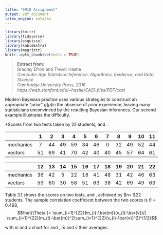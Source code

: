 ```yaml
---
title: "0918 Assignment"
output: pdf_document
latex_engine: xelatex
---
```



```r
library(knitr)
library(tidyverse)            
library(esquisse)             
library(kableExtra)
library(magrittr)
knitr::opts_chunk$set(echo = TRUE)
```

\definecolor{gre}{RGB}{81,108,91}
\fontsize{10}{20}
\setlength{\leftskip}{9pt}

>**Extract from:**  
>Bradley Efron and Trevor Hastie  
>*Computer Age Statistical Inference: Algorithms, Evidence, and Data Science*  
>*Cambridge University Press, 2016*  
>*https://web.stanford.edu/~hastie/CASI_files/PDF/casi*  

\setlength{\leftskip}{0pt} 
\fontsize{14}{20}  
\vspace{2cm}


Modern Bayesian practice uses various strategies to construct an appropriate “prior” $g(\mu )$in the absence of prior experience, leaving many statisticians unconvinced by the resulting Bayesian inferences. Our second example illustrates the difficulty.
\newline

\textcolor{blue}{\textbf{Table 3.1}}*Scores from two tests taken by 22 students, \textcolor{gre}{\textbf{mechanics}}and \textcolor{gre}{\textbf{vectors}}.

|           |  1 |  2 |  3 |  4 |  5 |  6 |  7 |  8 |  9 | 10 | 11 |
|-----------|:--:|:--:|:--:|:--:|:--:|:--:|:--:|:--:|:--:|:--:|:--:|
| mechanics |  7 | 44 | 49 | 59 | 34 | 46 |  0 | 32 | 49 | 52 | 44 |
| vectors   | 51 | 69 | 41 | 70 | 42 | 40 | 40 | 45 | 57 | 64 | 61 |

|           | 12 | 13 | 14 | 15 | 16 | 17 | 18 | 19 | 20 | 21 | 22 |
|-----------|:--:|:--:|:--:|:--:|:--:|:--:|:--:|:--:|:--:|:--:|:--:|
| mechanics | 36 | 42 |  5 | 22 | 18 | 41 | 48 | 31 | 42 | 46 | 63 |
| vectors   | 59 | 60 | 30 | 58 | 51 | 63 | 38 | 42 | 69 | 49 | 63 |

Table 3.1 shows the scores on two tests,\textcolor{gre}{\textbf{mechanics}} and \textcolor{gre}{\textbf{vectors}}, achieved by $n= $22 students. The sample correlation coefficient between the two scores is $\theta = 0.498$,
$$\hat{\Theta }= \sum_{i=1}^{22}(m_{i}-\bar{m})(v_{i}-\bar{v})/[ \sum_{i=1}^{22}(m_{i}-\bar{m})^2\sum_{i=1}^{22}(v_{i}-\bar{v})^2]^{1/2}$$

with $m$ and $v$ short for \textcolor{gre}{\textbf{mechanics}}and \textcolor{gre}{\textbf{vectors}}, $\bar{m}$ and $\bar{v}$ their averages.

